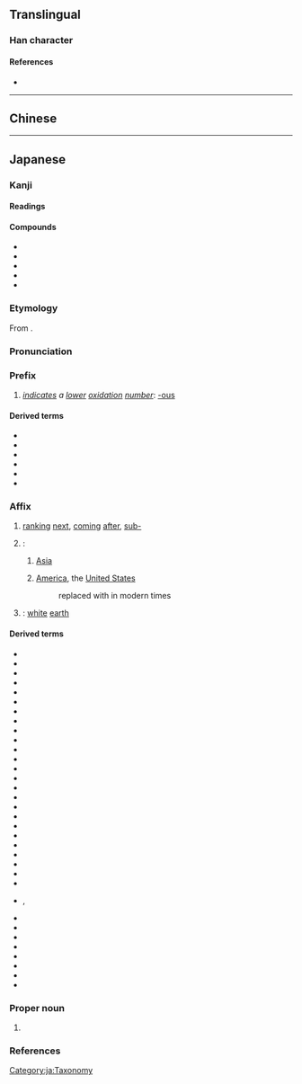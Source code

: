 {{also|亞|亚}}
{{character info/new}}
==Translingual==
{{Han simplified forms|亞|亜|亚}}

===Han character===
{{Han char|rn=7|rad=二|as=05|sn=7|four=10107|canj=MLLM,XMLLM|ids=⿱𫝁一,⿻工中}}

====References====
* {{Han ref|kx=0087.111|dkj=00272|dj=0183.190|hdz=10021.010|uh=4E9C|ud=20124}}

----

==Chinese==
{{zh-see|亞|sgsv}}

----

==Japanese==

===Kanji===
{{ja-kanji forms|亜|亞}}
{{ja-kanji|grade=c|rs=二05|kyu=亞}}

====Readings====
{{rfv-pron|ja}}
{{ja-readings
|goon=え<!-- , あく, よう<えふ-->
|kanon=あ<!-- , あく, おう<あふ-->
|kun=つ-ぐ
|nanori=つぎ,<!-- つぐる,--> みつる
}}

====Compounds====
{{der-top|Compounds}}
* {{ja-r|亜%槐|あ%かい}}
* {{ja-r|亜細亜|^アジア|[[Asia]]}}
* {{ja-r|亜%相|あ%しょう}}
* {{ja-r|亜%字%欄|あ%じ%らん}}
* {{ja-r|亜%父|あ%ふ}}
{{der-bottom}}

===Etymology===
{{ja-kanjitab|あ|yomi=kanon}}
From {{der|ja|ltc|sort=あ|-}} {{ltc-l|亞}}.

===Pronunciation===
{{ja-pron|y=ko|あ}}

===Prefix===
{{ja-pos|prefix|kyu=亞|あ}}

# {{lb|ja|chemistry|sort=あ}} ''[[indicate]]s a [[low]]er [[oxidation]] [[number]]'': [[-ous]] 
#: {{ja-usex-inline|'''亜'''硫%酸|'''あ'''りゅう%さん|sulfur'''ous''' acid}}

====Derived terms====
{{der-top}}
* {{ja-r|亜%砒%酸|あ%ひ%さん|[[arsenious]] [[acid]]}}
* {{ja-r|亜%燐%酸|あ%りん%さん|[[phosphorous acid]]}}
* {{ja-r|亜%硫%酸|あ%りゅう%さん|[[sulfurous acid]]}}
* {{ja-r|亜%硝%酸|あ%しょう%さん|[[nitrous acid]]}}
* {{ja-r|亜%酸%化 窒%素|あ%さん%か ちっ%そ|[[nitrous oxide]]}}
* {{ja-r|次%亜|じ%あ|[[hypo-]] [[-ous]]}}
{{der-bottom}}

===Affix===
{{ja-pos|affix|kyu=亞|あ}}

# [[rank]]ing [[next]], [[come|coming]] [[after]], [[sub-]]
#: {{ja-usex-inline|'''亜'''種|'''あ'''しゅ|'''sub'''species}}
#: {{ja-usex-inline|'''亜'''熱帯|'''あ'''ねったい|'''sub'''tropics}}
# {{n-g|Used as a [[phonetic]] element in [[transliteration]]s, especially}}:
## {{short for|ja|亜細亜|tr=Ajia|dot=:|sort=あ}} [[Asia]]
## {{lb|ja|sort=あ|obsolete}} {{short for|ja|亜米利加|tr=Amerika|dot=:}} [[America]], the [[United States]]
##: replaced with {{m|ja|米|tr=bei}} in modern times
# {{alt sp|ja|堊|tr=a|sort=あ}}: [[white]] [[earth]]

====Derived terms====
{{der-top3}}
* {{ja-r|亜鉛|あえん|[[zinc]]}}
* {{ja-r|亜音%速|あおん%そく|[[subsonic]] [[speed]]}}
* {{ja-r|亜温%帯|あおん%たい|[[subtemperate]] [[zone]]}}
* {{ja-r|亜科|あか|[[suborder]], [[subfamily]] {{q|taxonomy}}}}
* {{ja-r|亜寒%帯|あかん%たい|[[subarctic]] [[zone]]}}
* {{ja-r|亜急%性|あきゅう%せい|[[subacute]]}}
* {{ja-r|亜群|あぐん|[[subgroup]]}}
* {{ja-r|亜綱|あこう|[[subclass]]}}
* {{ja-r|亜高山%帯|あこうざん%たい|[[subalpine]] [[zone]]}}
* {{ja-r|亜種|あしゅ|[[subspecies]]}}
* {{ja-r|亜%聖|あ%せい|[[sage]] of the second order}}
* {{ja-r|亜%成%層圏|あ%せい%そうけん|[[sub-]][[stratosphere]]}}
* {{ja-r|亜%属|あ%ぞく|[[subgroup]], [[subgenus]]}}
* {{ja-r|亜%族|あ%ぞく|[[subgroup]]}}
* {{ja-r|亜%大%陸|あ%たい%りく|[[subcontinent]]}}
* {{ja-r|亜脱%臼|あだっ%きゅう|[[subluxation]]}}
* {{ja-r|亜炭|あたん|[[brown coal]], [[lignite]]}}
* {{ja-r|亜土%壌|あど%じょう|[[subsoil]]}}
* {{ja-r|亜熱%帯|あねっ%たい|[[subtropics]]}}
* {{ja-r|亜麻|あま|[[flax]]}}
* {{ja-r|亜米利加|^アメリカ|[[America]], [[United States]]}}
* {{ja-r|亜%目|あ%もく|[[suborder]]}}
* {{ja-r|亜門|あもん|[[subphylum]]}}
* {{ja-r|亜剌比亜|^アラビア|[[Arabia]]}}
* {{ja-r|亜流|ありゅう}}
* {{ja-r|亜爾加里|アルカリ|rom=-}}, {{ja-r|亜児加里|アルカリ|[[alkali]]}}
* {{ja-r|亜爾%然丁|^アル%ゼンチン|[[Argentina]]}}
* {{ja-r|亜%鈴|あ%れい|[[dumbbell]]}}
* {{ja-r|欧亜|^おうあ|[[Eurasia]]}}
* {{ja-r|亜欧|^あおう|Eurasia}}
* {{ja-r|興亜|こう-^あ|[[Asian]] [[development]]}}
* {{ja-r|東南亜|^とうなんあ|[[Southeast Asia]]}}
* {{ja-r|東亜|^とうあ|[[East Asia]]}}
* {{ja-r|白%亜|はく%あ|[[chalk]]}}
{{der-bottom}}

===Proper noun===
{{ja-pos|proper|kyu=亞|あ}}

# {{given name|ja|female|A=a|sort=あ}}

===References===
{{ja-kref
|jis=3021
|ku=1601
|shift=889f
|euc=B0A1
|freq=1509
|nelson=43
|newnelson=81
|halpern=3540
|kld=2204
|heisig=1809
|tuttle=0a7.14
}}

[[Category:ja:Taxonomy]]